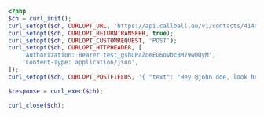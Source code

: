 ```php
<?php
$ch = curl_init();
curl_setopt($ch, CURLOPT_URL, 'https://api.callbell.eu/v1/contacts/414a6d692bd645ed803f2e7ce360d4c8/conversation/note');
curl_setopt($ch, CURLOPT_RETURNTRANSFER, true);
curl_setopt($ch, CURLOPT_CUSTOMREQUEST, 'POST');
curl_setopt($ch, CURLOPT_HTTPHEADER, [
    'Authorization: Bearer test_gshuPaZoeEG6ovbc8M79w0QyM',
    'Content-Type: application/json',
]);
curl_setopt($ch, CURLOPT_POSTFIELDS, '{ "text": "Hey @john.doe, look here!" }');

$response = curl_exec($ch);

curl_close($ch);

```